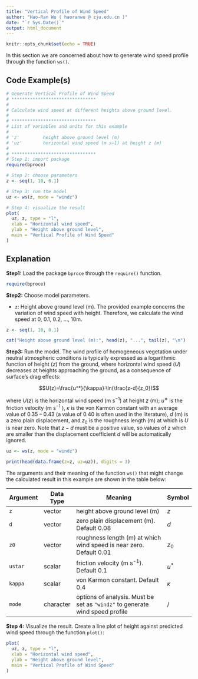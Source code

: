 ```yaml
---
title: "Vertical Profile of Wind Speed"
author: "Hao-Ran Wu ( haoranwu @ zju.edu.cn )"
date: "`r Sys.Date()`"
output: html_document
---
```


```r
knitr::opts_chunk$set(echo = TRUE)
```

In this section we are concerned about how to generate wind speed profile through the function `ws()`.

## Code Example(s)

```r
# Generate Vertical Profile of Wind Speed
# ********************************
#
# Calculate wind speed at different heights above ground level.
#
# ********************************
# List of variables and units for this example
#
# 'z'         height above ground level (m)
# 'uz'        horizontal wind speed (m s−1) at height z (m)
#
# ********************************
# Step 1: import package
require(bproce)

# Step 2: choose parameters
z <- seq(1, 10, 0.1)

# Step 3: run the model
uz <- ws(z, mode = "windz")

# Step 4: visualize the result
plot(
  uz, z, type = "l",
  xlab = "Horizontal wind speed",
  ylab = "Height above ground level",
  main = "Vertical Profile of Wind Speed"
)
```

## Explanation

**Step1:** Load the package `bproce` through the `require()` function.

```r
require(bproce)
```

**Step2:** Choose model parameters.

-   `z`: Height above ground level (m). The provided example concerns the variation of wind speed with height. Therefore, we calculate the wind speed at 0, 0.1, 0.2, ..., 10m.

```r
z <- seq(1, 10, 0.1)

cat("Height above ground level (m):", head(z), "...", tail(z), "\n")
```

**Step3:** Run the model. The wind profile of homogeneous vegetation under neutral atmospheric conditions is typically expressed as a logarithmic function of height ($z$) from the ground, where horizontal wind speed ($U$) decreases at heights approaching the ground, as a consequence of surface's drag effects:

$$U(z)=\frac{u^*}{\kappa}·\ln(\frac{z-d}{z_0})$$

where $U(z)$ is the horizontal wind speed (m s^−1^) at height $z$ (m); $u^∗$ is the friction velocity (m s^−1^ ), $\kappa$ is the von Karmon constant with an average value of 0.35 -- 0.43 (a value of 0.40 is often used in the literature), $d$ (m) is a zero plain displacement, and $z_0$ is the roughness length (m) at which is $U$ is near zero. Note that $z-d$ must be a positive value, so values of $z$ which are smaller than the displacement coefficient $d$ will be automatically ignored.

```r
uz <- ws(z, mode = "windz")

print(head(data.frame(z=z, uz=uz)), digits = 3)
```

The arguments and their meaning of the function `ws()` that might change the calculated result in this example are shown in the table below:

| Argument | Data Type | Meaning                                                                      | Symbol   |
|----------|-----------|------------------------------------------------------------------------------|----------|
| `z`      | vector    | height above ground level (m)                                                | $z$      |
| `d`      | vector    | zero plain displacement (m). Default 0.08                                    | $d$      |
| `z0`     | vector    | roughness length (m) at which wind speed is near zero. Default 0.01          | $z_0$    |
| `ustar`  | scalar    | friction velocity (m s^-1^). Default 0.1                                     | $u^*$    |
| `kappa`  | scalar    | von Karmon constant. Default 0.4                                             | $\kappa$ |
| `mode`   | character | options of analysis. Must be set as `"windz"` to generate wind speed profile | /        |

**Step 4:** Visualize the result. Create a line plot of height against predicted wind speed through the function `plot()`:

```r
plot(
  uz, z, type = "l",
  xlab = "Horizontal wind speed",
  ylab = "Height above ground level",
  main = "Vertical Profile of Wind Speed"
)
```
